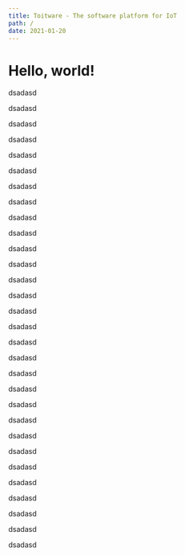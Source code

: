 ```yaml
---
title: Toitware - The software platform for IoT
path: /
date: 2021-01-20
---
```



<RightBlock theme={primaryTheme}>

# Hello, world!

dsadasd

dsadasd

dsadasd

dsadasd

dsadasd

dsadasd

dsadasd

dsadasd

dsadasd

dsadasd

</RightBlock>

<Block theme={secondaryTheme}>

dsadasd

dsadasd

dsadasd

dsadasd

dsadasd

dsadasd

dsadasd

dsadasd

</Block>

<RightBlock theme={primaryTheme}>

dsadasd

dsadasd

dsadasd

dsadasd

dsadasd

dsadasd

dsadasd

dsadasd

dsadasd

dsadasd

dsadasd

dsadasd

</RightBlock>
